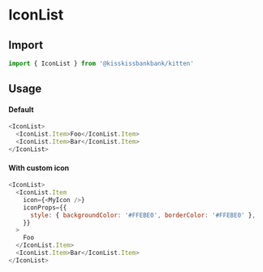 
<Meta title="Organisms/IconList" component={IconList} />

# IconList

## Import

```js
import { IconList } from '@kisskissbankbank/kitten'
```

## Usage

<Canvas>
  <Story name="IconList" story={stories.Default} />
</Canvas>

#### Default

```js
<IconList>
  <IconList.Item>Foo</IconList.Item>
  <IconList.Item>Bar</IconList.Item>
</IconList>
```

#### With custom icon

```js
<IconList>
  <IconList.Item
    icon={<MyIcon />}
    iconProps={{
      style: { backgroundColor: '#FFEBE0', borderColor: '#FFEBE0' },
    }}
  >
    Foo
  </IconList.Item>
  <IconList.Item>Bar</IconList.Item>
</IconList>
```
